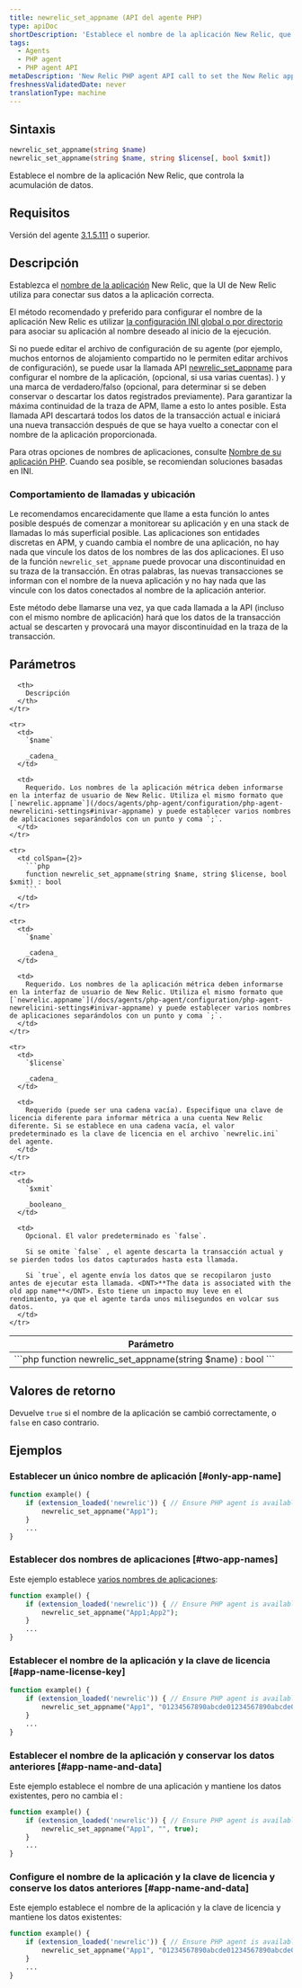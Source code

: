 ```yaml
---
title: newrelic_set_appname (API del agente PHP)
type: apiDoc
shortDescription: 'Establece el nombre de la aplicación New Relic, que controla la acumulación de datos.'
tags:
  - Agents
  - PHP agent
  - PHP agent API
metaDescription: 'New Relic PHP agent API call to set the New Relic app name, if you can''t edit your config file.'
freshnessValidatedDate: never
translationType: machine
---
```


## Sintaxis

```php
newrelic_set_appname(string $name)
newrelic_set_appname(string $name, string $license[, bool $xmit])
```

Establece el nombre de la aplicación New Relic, que controla la acumulación de datos.

## Requisitos

Versión del agente [3.1.5.111](/docs/release-notes/agent-release-notes/php-release-notes/php-agent-315111) o superior.

## Descripción

Establezca el [nombre de la aplicación](/docs/agents/manage-apm-agents/app-naming/name-your-application) New Relic, que la UI de New Relic utiliza para conectar sus datos a la aplicación correcta.

El método recomendado y preferido para configurar el nombre de la aplicación New Relic es utilizar [la configuración INI global o por directorio](/docs/agents/php-agent/configuration/php-agent-configuration#inivar-appname) para asociar su aplicación al nombre deseado al inicio de la ejecución.

Si no puede editar el archivo de configuración de su agente (por ejemplo, muchos entornos de alojamiento compartido no le permiten editar archivos de configuración), se puede usar la llamada API [newrelic_set_appname](/docs/agents/php-agent/php-agent-api/newrelic_set_appname) para configurar el nombre de la aplicación, <InlinePopover type="licenseKey"/>(opcional, si usa varias cuentas). ) y una marca de verdadero/falso (opcional, para determinar si se deben conservar o descartar los datos registrados previamente). Para garantizar la máxima continuidad de la traza de APM, llame a esto lo antes posible. Esta llamada API descartará todos los datos de la transacción actual e iniciará una nueva transacción después de que se haya vuelto a conectar con el nombre de la aplicación proporcionada.

Para otras opciones de nombres de aplicaciones, consulte [Nombre de su aplicación PHP](/docs/agents/php-agent/configuration/name-your-php-application). Cuando sea posible, se recomiendan soluciones basadas en INI.

### Comportamiento de llamadas y ubicación

Le recomendamos encarecidamente que llame a esta función lo antes posible después de comenzar a monitorear su aplicación y en una stack de llamadas lo más superficial posible. Las aplicaciones son entidades discretas en APM, y cuando cambia el nombre de una aplicación, no hay nada que vincule los datos de los nombres de las dos aplicaciones. El uso de la función `newrelic_set_appname` puede provocar una discontinuidad en su traza de la transacción. En otras palabras, las nuevas transacciones se informan con el nombre de la nueva aplicación y no hay nada que las vincule con los datos conectados al nombre de la aplicación anterior.

Este método debe llamarse una vez, ya que cada llamada a la API (incluso con el mismo nombre de aplicación) hará que los datos de la transacción actual se descarten y provocará una mayor discontinuidad en la traza de la transacción.

## Parámetros

<table>
  <thead>
    <tr>
      <th width="25%">
        Parámetro
      </th>

      <th>
        Descripción
      </th>
    </tr>
  </thead>

  <tbody>
    <tr>
      <td colSpan={2}>
        ```php
        function newrelic_set_appname(string $name) : bool
        ```
      </td>
    </tr>

    <tr>
      <td>
        `$name`

        _cadena_
      </td>

      <td>
        Requerido. Los nombres de la aplicación métrica deben informarse en la interfaz de usuario de New Relic. Utiliza el mismo formato que [`newrelic.appname`](/docs/agents/php-agent/configuration/php-agent-newrelicini-settings#inivar-appname) y puede establecer varios nombres de aplicaciones separándolos con un punto y coma `;`.
      </td>
    </tr>

    <tr>
      <td colSpan={2}>
        ```php
        function newrelic_set_appname(string $name, string $license, bool $xmit) : bool
        ```
      </td>
    </tr>

    <tr>
      <td>
        `$name`

        _cadena_
      </td>

      <td>
        Requerido. Los nombres de la aplicación métrica deben informarse en la interfaz de usuario de New Relic. Utiliza el mismo formato que [`newrelic.appname`](/docs/agents/php-agent/configuration/php-agent-newrelicini-settings#inivar-appname) y puede establecer varios nombres de aplicaciones separándolos con un punto y coma `;`.
      </td>
    </tr>

    <tr>
      <td>
        `$license`

        _cadena_
      </td>

      <td>
        Requerido (puede ser una cadena vacía). Especifique una clave de licencia diferente para informar métrica a una cuenta New Relic diferente. Si se establece en una cadena vacía, el valor predeterminado es la clave de licencia en el archivo `newrelic.ini` del agente.
      </td>
    </tr>

    <tr>
      <td>
        `$xmit`

        _booleano_
      </td>

      <td>
        Opcional. El valor predeterminado es `false`.

        Si se omite `false` , el agente descarta la transacción actual y se pierden todos los datos capturados hasta esta llamada.

        Si `true`, el agente envía los datos que se recopilaron justo antes de ejecutar esta llamada. <DNT>**The data is associated with the old app name**</DNT>. Esto tiene un impacto muy leve en el rendimiento, ya que el agente tarda unos milisegundos en volcar sus datos.
      </td>
    </tr>
  </tbody>
</table>

## Valores de retorno

Devuelve `true` si el nombre de la aplicación se cambió correctamente, o `false` en caso contrario.

## Ejemplos

### Establecer un único nombre de aplicación [#only-app-name]

```php
function example() {
    if (extension_loaded('newrelic')) { // Ensure PHP agent is available
        newrelic_set_appname("App1");
    }
    ...
}
```

### Establecer dos nombres de aplicaciones [#two-app-names]

Este ejemplo establece [varios nombres de aplicaciones](/docs/agents/manage-apm-agents/app-naming/use-multiple-names-app):

```php
function example() {
    if (extension_loaded('newrelic')) { // Ensure PHP agent is available
        newrelic_set_appname("App1;App2");
    }
    ...
}
```

### Establecer el nombre de la aplicación y la clave de licencia [#app-name-license-key]

```php
function example() {
    if (extension_loaded('newrelic')) { // Ensure PHP agent is available
        newrelic_set_appname("App1", "01234567890abcde01234567890abcde01234567890");
    }
    ...
}
```

### Establecer el nombre de la aplicación y conservar los datos anteriores [#app-name-and-data]

Este ejemplo establece el nombre de una aplicación y mantiene los datos existentes, pero no cambia el <InlinePopover type="licenseKey"/>:

```php
function example() {
    if (extension_loaded('newrelic')) { // Ensure PHP agent is available
        newrelic_set_appname("App1", "", true);
    }
    ...
}
```

### Configure el nombre de la aplicación y la clave de licencia y conserve los datos anteriores [#app-name-and-data]

Este ejemplo establece el nombre de la aplicación y la clave de licencia y mantiene los datos existentes:

```php
function example() {
    if (extension_loaded('newrelic')) { // Ensure PHP agent is available
        newrelic_set_appname("App1", "01234567890abcde01234567890abcde01234567890", true);
    }
    ...
}
```
